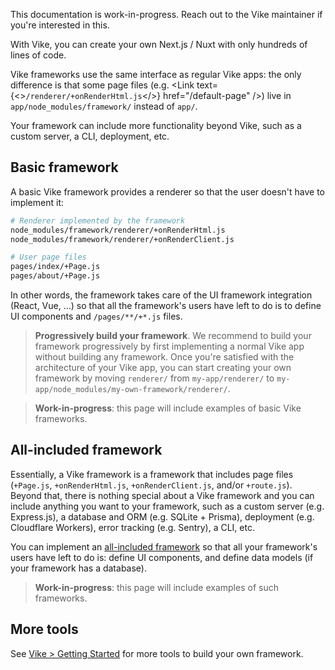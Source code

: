 
<Warning>This documentation is work-in-progress. Reach out to the Vike maintainer if you're interested in this.</Warning>

With Vike, you can create your own Next.js / Nuxt with only hundreds of lines of code.

Vike frameworks use the same interface as regular Vike apps: the only difference is that some page files (e.g. <Link text={<><code>/renderer/+onRenderHtml.js</code></>} href="/default-page" />) live in `app/node_modules/framework/` instead of `app/`.

Your framework can include more functionality beyond Vike, such as a custom server, a CLI, deployment, etc.


## Basic framework

A basic Vike framework provides a renderer so that the user doesn't have to implement it:

```bash
# Renderer implemented by the framework
node_modules/framework/renderer/+onRenderHtml.js
node_modules/framework/renderer/+onRenderClient.js

# User page files
pages/index/+Page.js
pages/about/+Page.js
```

In other words, the framework takes care of the UI framework integration (React, Vue, ...) so that all the framework's users have left to do is to define UI components and `/pages/**/+*.js` files.

> **Progressively build your framework**. We recommend to build your framework progressively by first implementing a normal Vike app without building any framework. Once you're satisfied with the architecture of your Vike app, you can start creating your own framework by moving `renderer/` from `my-app/renderer/` to `my-app/node_modules/my-own-framework/renderer/`.

> **Work-in-progress**: this page will include examples of basic Vike frameworks.


## All-included framework

Essentially, a Vike framework is a framework that includes page files (`+Page.js`, `+onRenderHtml.js`, `+onRenderClient.js`, and/or `+route.js`). Beyond that, there is nothing special about a Vike framework and you can include anything you want to your framework, such as a custom server (e.g. Express.js), a database and ORM (e.g. SQLite + Prisma), deployment (e.g. Cloudflare Workers), error tracking (e.g. Sentry), a CLI, etc.

You can implement an [all-included framework](https://vike.land/#all-included) so that all your framework's users have left to do is: define UI components, and define data models (if your framework has a database).

> **Work-in-progress**: this page will include examples of such frameworks.

## More tools

See [Vike > Getting Started](https://vike.land/#getting-started) for more tools to build your own framework.
